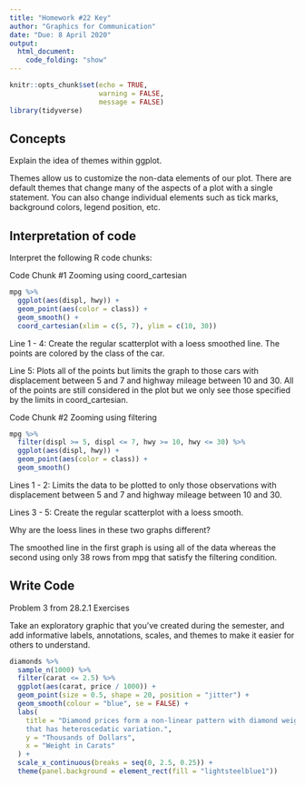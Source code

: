 ```yaml
---
title: "Homework #22 Key"
author: "Graphics for Communication"
date: "Due: 8 April 2020"
output:
  html_document:
    code_folding: "show"
---
```


```r
knitr::opts_chunk$set(echo = TRUE,
                      warning = FALSE,
                      message = FALSE)
library(tidyverse)
```

## Concepts  

Explain the idea of themes within ggplot.  

Themes allow us to customize the non-data elements of our plot. There are default themes that change many of the aspects of a plot with a single statement. You can also change individual elements such as tick marks, background colors, legend position, etc.
    
## Interpretation of code  

Interpret the following R code chunks: 

Code Chunk #1 Zooming using coord_cartesian

```r
mpg %>% 
  ggplot(aes(displ, hwy)) +
  geom_point(aes(color = class)) +
  geom_smooth() +
  coord_cartesian(xlim = c(5, 7), ylim = c(10, 30))
```  

Line 1 - 4: Create the regular scatterplot with a loess smoothed line. The points are colored by the class of the car.  

Line 5:  Plots all of the points but limits the graph to those cars with displacement between 5 and 7 and highway mileage between 10 and 30. All of the points are still considered in the plot but we only see those specified by the limits in coord_cartesian. 

Code Chunk #2 Zooming using filtering

```r
mpg %>%
  filter(displ >= 5, displ <= 7, hwy >= 10, hwy <= 30) %>%
  ggplot(aes(displ, hwy)) +
  geom_point(aes(color = class)) +
  geom_smooth()
```  

Lines 1 - 2:  Limits the data to be plotted to only those observations with displacement between 5 and 7 and highway mileage between 10 and 30.  

Lines 3 - 5: Create the regular scatterplot with a loess smooth.  

Why are the loess lines in these two graphs different?  

The smoothed line in the first graph is using all of the data whereas the second using only 38 rows from mpg that satisfy the filtering condition.  

## Write Code

Problem 3 from 28.2.1 Exercises

Take an exploratory graphic that you've created during the semester, and add informative labels, annotations, scales, and themes to make it easier for others to understand.  

```r
diamonds %>% 
  sample_n(1000) %>% 
  filter(carat <= 2.5) %>% 
  ggplot(aes(carat, price / 1000)) +
  geom_point(size = 0.5, shape = 20, position = "jitter") +
  geom_smooth(colour = "blue", se = FALSE) +
  labs(
    title = "Diamond prices form a non-linear pattern with diamond weight
    that has heteroscedatic variation.",
    y = "Thousands of Dollars",
    x = "Weight in Carats"
  ) +
  scale_x_continuous(breaks = seq(0, 2.5, 0.25)) +
  theme(panel.background = element_rect(fill = "lightsteelblue1"))
```